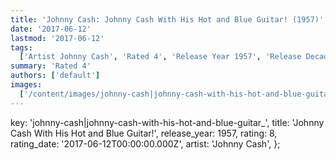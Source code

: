 ```yaml
---
title: 'Johnny Cash: Johnny Cash With His Hot and Blue Guitar! (1957)'
date: '2017-06-12'
lastmod: '2017-06-12'
tags:
  ['Artist Johnny Cash', 'Rated 4', 'Release Year 1957', 'Release Decade 1950']
summary: 'Rated 4'
authors: ['default']
images:
  ['/content/images/johnny-cash|johnny-cash-with-his-hot-and-blue-guitar_.jpg']
---
```


  key: 'johnny-cash|johnny-cash-with-his-hot-and-blue-guitar_',
  title: 'Johnny Cash With His Hot and Blue Guitar!',
  release_year: 1957,
  rating: 8,
  rating_date: '2017-06-12T00:00:00.000Z',
  artist: 'Johnny Cash',
};

<MusicRating data={data} />
